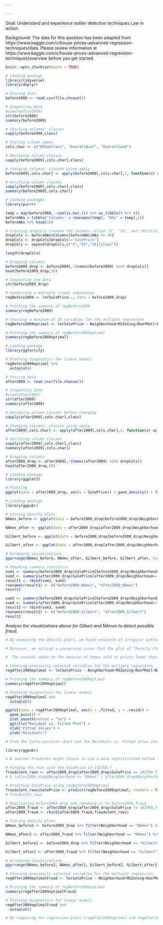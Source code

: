 ---

---


Goal: 
Understand and experience outlier detection techniques Law in action.

Background:
The data for this question has been adapted from https://www.kaggle.com/c/house-prices-advanced-regression-techniques/data. Please review information at https://www.kaggle.com/c/house-prices-advanced-regression-techniques/overview before you get started.





```{r setup, include=FALSE}
knitr::opts_chunk$set(echo = TRUE)
```


```{r}
# Loading package
library(tidyverse)
library(dbplyr)

# Storing data
before2009 <- read.csv(file.choose())

# Inspecting data
#view(before2009)
str(before2009)
summary(before2009)

# Checking columns' classes
sapply(before2009,class)
```



```{r}
# Storing column names
cols.char <- c("MSSubClass", "OverallQual", "OverallCond")

# Reviewing column classes
sapply(before2009[,cols.char],class)

# Changing columns' classes using apply
before2009[,cols.char] <- apply(before2009[,cols.char],2, function(x) as.character(x))

# Verifying column classes
sapply(before2009[,cols.char],class)
summary(before2009[,cols.char])
```


```{r}
# Loading packages
library(purrr)

temp = map(before2009, ~sum(is.na(.))) %>% as_tibble() %>% t()
beforeNAs = tibble('Columns' = rownames(temp), "NAs" = temp[,1])
beforeNAs %>% head(10)
```


```{r}
# Creating dropCols (remove the columns called 'X', 'Id', and 'Utilities')
dropCols <- beforeNAs$Columns[beforeNAs$NAs >= 20]
dropCols <- dropCols[dropCols!='SalePrice']
dropCols <- append(dropCols,c("X","Id","Utilities"))

length(dropCols)

# Dropping columns
before2009_drop <- before2009[,!(names(before2009) %in% dropCols)]
head(before2009_drop,10)

# Inspecting the data
str(before2009_drop)
```


```{r}
# Conducting a multiple linear regression
regBefore2009 <- lm(SalePrice~., data = before2009_drop)

# Printing the summary of regBefore2009
summary(regBefore2009)
```


```{r}
# Choosing a maximum of 15 variables for the multiple regression
regBefore2009optimal <- lm(SalePrice ~ Neighborhood+MSZoning+RoofMatl+BsmtFinSF1+BsmtFinSF2+BsmtUnfSF+X1stFlrSF+X2ndFlrSF+BedroomAbvGr+KitchenQual+Fireplaces+GarageArea, data = before2009_drop)

# Printing the summary of regBefore2009optimal
summary(regBefore2009optimal)
```


```{r}
# Loading package
library(ggfortify)

# Plotting diagnostics for linear models
regBefore2009optimal %>%
  autoplot()
```


```{r}
# Storing data
after2009 <- read.csv(file.choose())

# Inspecting data
#view(after2009)
str(after2009)
summary(after2009)

# Reviewing column classes before changing
sapply(after2009[,cols.char],class)

# Changing columns' classes using apply
after2009[,cols.char] <- apply(after2009[,cols.char],2, function(x) as.character(x))

# Verifying column classes
sapply(after2009[,cols.char],class)
summary(after2009[,cols.char])

# Dropping columns
after2009_drop <- after2009[,!(names(after2009) %in% dropCols)]
head(after2009_drop,10)
```


```{r}
# Loading package
library(ggplot2)

# Plotting
ggplot(data = after2009_drop, aes(x = SalePrice)) + geom_density() + facet_wrap(~ Neighborhood) + ggtitle("Density Plots of Sale Price for All Neighborhoods") +  xlab("Sale Price") + ylab("Density")
```


```{r}
# Loading package
library(ggpubr)

# Storing density plots
NAmes_before <- ggplot(data = before2009_drop[before2009_drop$Neighborhood=='NAmes',], aes(x = SalePrice)) + geom_density(fill="lightblue") + facet_wrap(~ Neighborhood) + ggtitle("Density Plot NAmes Before 2009") +  xlab("Sale Price") + ylab("Density")

NAmes_after <- ggplot(data = after2009_drop[after2009_drop$Neighborhood=='NAmes',], aes(x = SalePrice)) + geom_density(fill="lightgreen") + facet_wrap(~ Neighborhood) + ggtitle("Density Plot NAmes After 2009") +  xlab("Sale Price") + ylab("Density")

Gilbert_before <- ggplot(data = before2009_drop[before2009_drop$Neighborhood=='Gilbert',], aes(x = SalePrice)) + geom_density(fill="pink") + facet_wrap(~ Neighborhood) + ggtitle("Density Plot Gilbert Before 2009") +  xlab("Sale Price") + ylab("Density")

Gilbert_after <- ggplot(data = after2009_drop[after2009_drop$Neighborhood=='Gilbert',], aes(x = SalePrice)) + geom_density(fill="wheat") + facet_wrap(~ Neighborhood) + ggtitle("Density Plot Gilbert After 2009") +  xlab("Sale Price") + ylab("Density")

# Arranging visualizations
ggarrange(NAmes_before, NAmes_after, Gilbert_before, Gilbert_after, ncol = 2, nrow = 2)

# Checking summary statistics
sum1 <- summary(before2009_drop$SalePrice[before2009_drop$Neighborhood=='NAmes'])
sum2 <- summary(after2009_drop$SalePrice[after2009_drop$Neighborhood=='NAmes'])
result1 <- rbind(sum1, sum2)
rownames(result1) <- c("before2009_NAmes", "after2009_NAmes")
result1

sum3 <- summary(before2009_drop$SalePrice[before2009_drop$Neighborhood=='Gilbert'])
sum4 <- summary(after2009_drop$SalePrice[after2009_drop$Neighborhood=='Gilbert'])
result2 <- rbind(sum3, sum4)
rownames(result2) <- c("before2009_Gilbert", "after2009_Gilbert")
result2
```



*Analyze the visualizations above for Gilbert and NAmes to detect possible fraud.*

```{r}

# By examining the density plots, we found evidence of irregular patterns and concluded that there had been manipulation of home prices. The plots revealed that home prices in NAmes and Gilbert rose after the financial crisis while other neighborhoods mostly saw a decline in prices. Additionally, there were outliers present in the density plots of both neighborhoods, such as in the Gilbert neighborhood where the highest home price before 2009 was $350,000, but after 2009, there were instances of home prices exceeding this amount.

# Moreover, we noticed a concerning issue that the plot of "Density Plot Gilbert After 2009" shows a noticeable increase in the density of houses sold at prices lower than $150,000 after 2009. This could indicate potential manipulation of prices.

#  The unusual spike in the density of homes sold at prices lower than $150,000 in Gilbert and the presence of outliers in the density plots in both neighborhoods suggest that the prices may have been artificially inflated. The fact that home prices in NAmes and Gilbert increased after the financial crisis while other neighborhoods saw a decline in prices further supports the idea of price manipulation. Further investigation is needed to confirm the nature of the fraud and determine if any illegal activity took place.
```


```{r}
# Choosing previously selected variables for the multiple regression
regAfter2009optimal <- lm(SalePrice ~ Neighborhood+MSZoning+RoofMatl+BsmtFinSF1+BsmtFinSF2+BsmtUnfSF+X1stFlrSF+X2ndFlrSF+BedroomAbvGr+KitchenQual+Fireplaces+GarageArea, data = after2009_drop)

# Printing the summary of regBefore2009optimal
summary(regAfter2009optimal)
```


```{r}
# Plotting diagnostics for linear models
regAfter2009optimal %>%
  autoplot()
```


```{r}
ggplot(data = regAfter2009optimal, aes(x = .fitted, y = .resid)) +
  geom_point() +
  stat_smooth(method = "lm") +
  ggtitle("Residual vs. Fitted Plot") +
  xlab("Fitted Values") +
  ylab("Residuals")
```


```{r}


# From the Scale-Location chart and the Residuals vs. Fitted Value chart, we can observe that as the fitted values increase, the residuals become more dispersed. This indicates that the residuals are not evenly distributed, as confirmed by the significant deviation from a straight line in the Q-Q chart. Points that are far from 0, such as data points 280, 533, and 759, can be considered outliers.
```



```{r}
library(ggpubr)

# A smarter fraudster might choose to use a more sophisticated method for misrepresenting the values, such as using regression analysis to predict the sale prices based on other variables (those with small p-values). Another method could be to target specific rows with high values, and manipulate these values to even higher values in order to make it harder to detect the fraud. Additionally, the fraudster could manipulate the values in a way that would produce a smooth and consistent distribution, making it harder for the analysts to detect the anomalies.

# Finding the rows with the SalePrice of 142769.7
fraudulent_rows <- after2009_drop[after2009_drop$SalePrice == 142769.7, ]
# & (after2009_drop$Neighborhood == "NAmes" | after2009_drop$Neighborhood == "Gilbert")

# Prediting SalePrice using regBefore2009Optimal
fraudulent_rows$SalePrice <- predict(regBefore2009optimal, newdata = fraudulent_rows, type = "response")
# fraudulent_rows

# Duplicating before2009_drop and renaming it to before2009_fraud
after2009_fraud <- after2009_drop[after2009_drop$SalePrice != 142769.7, ]
after2009_fraud <- rbind(after2009_fraud,fraudulent_rows)

# Storing density plots
NAmes_before2 <- before2009_drop %>% filter(Neighborhood == "NAmes") %>% ggplot(aes(x = SalePrice)) + geom_density(fill = "lightblue", alpha = 0.5) + ggtitle("Density Plot NAmes Before 2009") +   xlab("Sale Price")

NAmes_after2 <- after2009_fraud %>% filter(Neighborhood == "NAmes") %>% ggplot(aes(x = SalePrice)) + geom_density(fill = "lightgreen", alpha = 0.5) + ggtitle("Density Plot NAmes After 2009") +   xlab("Sale Price")

Gilbert_before2 <- before2009_drop %>% filter(Neighborhood == "Gilbert") %>% ggplot(aes(x = SalePrice)) + geom_density(fill = "pink", alpha = 0.5) + ggtitle("Density Plot Gilbert Before 2009") +   xlab("Sale Price")

Gilbert_after2 <- after2009_fraud %>% filter(Neighborhood == "Gilbert") %>% ggplot(aes(x = SalePrice)) + geom_density(fill = "wheat", alpha = 0.5) + ggtitle("Density Plot Gilbert After 2009") +   xlab("Sale Price")

# Arranging visualizations
ggarrange(NAmes_before2, NAmes_after2, Gilbert_before2, Gilbert_after2, ncol = 2, nrow = 2)
```




```{r}
# Choosing previously selected variables for the multiple regression
regAfter2009optimalFraud <- lm(SalePrice ~ Neighborhood+MSZoning+RoofMatl+BsmtFinSF1+BsmtFinSF2+BsmtUnfSF+X1stFlrSF+X2ndFlrSF+BedroomAbvGr+KitchenQual+Fireplaces+GarageArea, data = after2009_fraud )

# Printing the summary of regBefore2009optimal
summary(regAfter2009optimalFraud)
```


```{r}
# Plotting diagnostics for linear models
regAfter2009optimalFraud %>%
  autoplot()
```


```{r}

# By comparing the regression plots (regAfter2009optimal and regAfter2009optimalFraud), we notice that some of the outliers have been removed, like data point 533, but the residuals are still not randomly distributed across the fitted values. This suggests that there are still outliers present in the dataset, including 280, 318, and 759. Further investigation on the outliers is required.
```


```{r}

```

